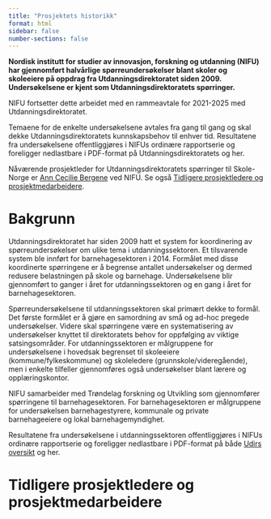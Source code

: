 ```yaml
---
title: "Prosjektets historikk"
format: html
sidebar: false
number-sections: false
---
```


**Nordisk institutt for studier av innovasjon, forskning og utdanning (NIFU) har gjennomført halvårlige spørreundersøkelser blant skoler og skoleeiere på oppdrag fra Utdanningsdirektoratet siden 2009. Undersøkelsene er kjent som Utdanningsdirektoratets spørringer.**

NIFU fortsetter dette arbeidet med en rammeavtale for 2021-2025 med Utdanningsdirektoratet.

Temaene for de enkelte undersøkelsene avtales fra gang til gang og skal dekke Utdanningsdirektoratets kunnskapsbehov til enhver tid. Resultatene fra undersøkelsene offentliggjøres i NIFUs ordinære rapportserie og foreligger nedlastbare i PDF-format på Utdanningsdirektoratets og her.

Nåværende prosjektleder for Utdanningsdirektoratets spørringer til Skole-Norge er [Ann Cecilie Bergene](https://www.nifu.no/employees/ann-cecilie-bergene/) ved NIFU. Se også [Tidligere prosjektledere og prosjektmedarbeidere](#tidligere-prosjektledere-og-prosjektmedarbeidere).

# Bakgrunn

Utdanningsdirektoratet har siden 2009 hatt et system for koordinering av spørreundersøkelser om ulike tema i utdanningssektoren. Et tilsvarende system ble innført for barnehagesektoren i 2014. Formålet med disse koordinerte spørringene er å begrense antallet undersøkelser og dermed redusere belastningen på skole og barnehage. Undersøkelsene blir gjennomført to ganger i året for utdanningssektoren og en gang i året for barnehagesektoren.

Spørreundersøkelsene til utdanningssektoren skal primært dekke to formål. Det første formålet er å gjøre en samordning av små og ad-hoc pregede undersøkelser. Videre skal spørringene være en systematisering av undersøkelser knyttet til direktoratets behov for oppfølging av viktige satsingsområder. For utdanningssektoren er målgruppene for undersøkelsene i hovedsak begrenset til skoleeiere (kommune/fylkeskommune) og skoleledere (grunnskole/videregående), men i enkelte tilfeller gjennomføres også undersøkelser blant lærere og opplæringskontor.

NIFU samarbeider med Trøndelag forskning og Utvikling som gjennomfører spørringene til barnehagesektoren. For barnehagesektoren er målgruppene for undersøkelsen barnehagestyrere, kommunale og private barnehageeiere og lokal barnehagemyndighet.

Resultatene fra undersøkelsene i utdanningssektoren offentliggjøres i NIFUs ordinære rapportserie og foreligger nedlastbare i PDF-format på både [Udirs oversikt](https://www.udir.no/tall-og-forskning/publikasjoner/funn-fra-sporsmal-til-skole-norge/) og her.

# Tidligere prosjektledere og prosjektmedarbeidere {#tidligere-prosjektledere-og-prosjektmedarbeidere}

<!-- (skrape alle forfatterne fra tidligere rapporter, og slå de sammen for å finne perioder) -->
